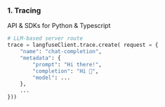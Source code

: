 ### 1. Tracing

<span>API & SDKs for Python & Typescript</span>

```python filename="server.py"
# LLM-based server route
trace = langfuseClient.trace.create( request = {
    "name": "chat-completion",
    "metadata": {
        "prompt": "Hi there!",
        "completion": "Hi 👋",
        "model": ...
    },
    ...
}))
```
